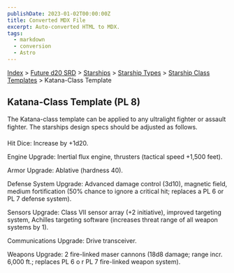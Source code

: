 ```yaml
---
publishDate: 2023-01-02T00:00:00Z
title: Converted MDX File
excerpt: Auto-converted HTML to MDX.
tags:
  - markdown
  - conversion
  - Astro
---
```


[Index](-index) > [Future d20 SRD](future-d20-srd-index) > [Starships](future-d20-srd-starships-index) > [Starship Types](future-d20-srd-starships-starship-types-index) > [Starship Class Templates](future-d20-srd-starships-starship-types-starship-class-templates-index) > Katana-Class Template

## Katana-Class Template (PL 8)

The Katana-class template can be applied to any ultralight fighter or assault fighter. The starships design specs should be adjusted as follows.

Hit Dice: Increase by +1d20.

Engine Upgrade: Inertial flux engine, thrusters (tactical speed +1,500 feet).

Armor Upgrade: Ablative (hardness 40).

Defense System Upgrade: Advanced damage control (3d10), magnetic field, medium fortification (50% chance to ignore a critical hit; replaces a PL 6 or PL 7
defense system).

Sensors Upgrade: Class VII sensor array (+2 initiative), improved targeting system, Achilles targeting software (increases threat range of all weapon systems by 1).

Communications Upgrade: Drive transceiver.

Weapons Upgrade: 2 fire-linked maser cannons (18d8 damage; range incr. 6,000 ft.; replaces PL 6 o r PL 7 fire-linked weapon system).
